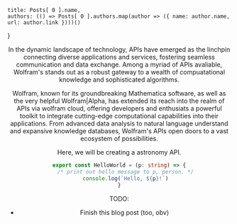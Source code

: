

    title: Posts[ 0 ].name,
    authors: (() => Posts[ 0 ].authors.map(author => ({ name: author.name, url: author.link })))()

}

<Header title={Posts[ 0 ].name} authors={ Posts[ 0 ].authors } id={Posts[ 0 ].id} />

In the dynamic landscape of technology, APIs have emerged as the linchpin connecting diverse applications and services, fostering seamless communication and data exchange.
Among a myriad of APIs avaliable, Wolfram's stands out as a robust gateway to a wealth of compuatational knowledge and sophisticated algorithms.

Wolfram, known for its groundbreaking Mathematica software, as well as the very helpful Wolfram|Alpha, has extended its reach into the realm of APIs via wolfram cloud, offering developers and enthusiats a powerful toolkit to integrate cutting-edge computational capabilities into their applications.
From advanced data analysis to natural language understand and expansive knowledge databases, Wolfram's APIs open doors to a vast ecosystem of possibilities. 

Here, we will be creating a astronomy API.

```typescript
export const HelloWorld = (p: string) => {
    /* print out hello message to p, person. */
    console.log(`Hello, ${p}!`)
}
```

TODO:
- Finish this blog post (too, obv)